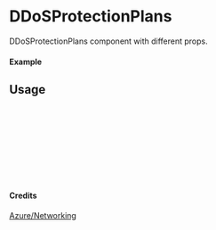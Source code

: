 
<Meta of={DDoSProtectionPlans} title="Azure/Networking/DDoSProtectionPlans" />

# DDoSProtectionPlans

DDoSProtectionPlans component with different props.

#### Example

<Canvas of={DDoSProtectionPlans.Primary} />

## Usage

```ts
import { DDoSProtectionPlans } from "yadl-ui";

const Example = () => {
  return (
      <DDoSProtectionPlans />
  );
};

export default Example;
```

#### Credits
[Azure/Networking](https://learn.microsoft.com/en-us/azure/architecture/icons/)
